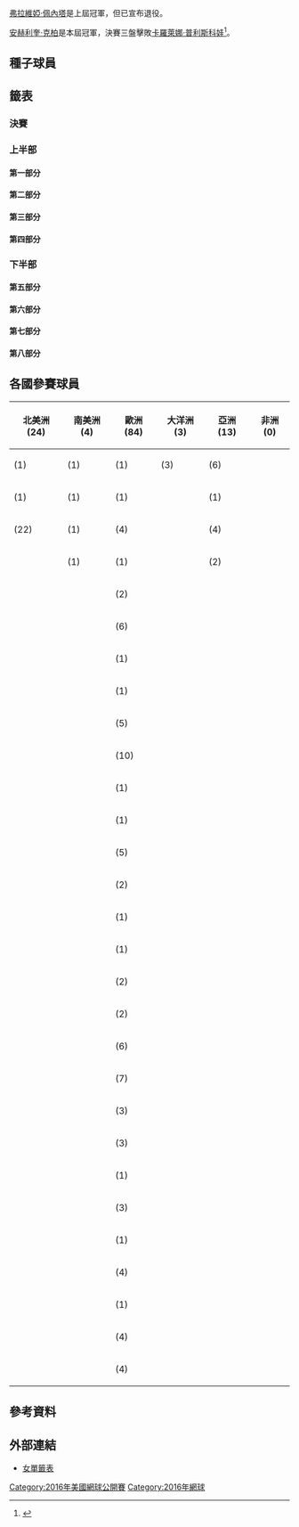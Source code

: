 {{Infobox Tennis Grand Slam events|2016|美國網球公開賽|
 |champ        = {{flagicon|GER}} [[安赫利奎·克柏|安赫利奎·克柏]]
 |runner      = {{flagicon|CZE}} [[卡羅萊娜·普利斯科娃|卡羅萊娜·普利斯科娃]]
 |score       = 6–3, 4–6, 6–4
 |before_name = 美國網球公開賽女子單打比賽
 |after_name  = 美國網球公開賽女子單打比賽
}}

{{main article|2016年美國網球公開賽}}

[[弗拉維婭·佩內塔|弗拉維婭·佩內塔]]是上屆冠軍，但已宣布退役。

[[安赫利奎·克柏|安赫利奎·克柏]]是本屆冠軍，決賽三盤擊敗[[卡羅萊娜·普利斯科娃|卡羅萊娜·普利斯科娃]]<ref>{{cite web|url=http://www.nytimes.com/2016/09/11/sports/tennis/angelique-kerber-karolina-pliskova-us-open.html|title=Angelique Kerber Solidifies Her No. 1 Status by Winning the U.S. Open|date=10 September 2016|work=The New York Times|accessdate=10 September 2016|archive-date=2016-09-13|archive-url=https://web.archive.org/web/20160913093732/http://www.nytimes.com/2016/09/11/sports/tennis/angelique-kerber-karolina-pliskova-us-open.html|dead-url=no}}</ref>。

==種子球員==
{{columns-list|2|
{{seeds|1|一}} {{flagicon|USA}} [[沙蓮娜·威廉絲|沙蓮娜·威廉絲]]（四強）
{{seeds|2|八}} {{flagicon|GER}} '''[[安赫利奎·克柏|安赫利奎·克柏]]（冠軍）'''
{{seeds|3|六}} {{flagicon|ESP}} [[加碧妮·穆古魯扎|加碧妮·穆古魯扎]]（第二輪）
{{seeds|4|三}} {{flagicon|POL}} [[阿格涅什卡·拉德萬斯卡|阿格涅什卡·拉德萬斯卡]]（第四輪）
{{seeds|5|二}} {{flagicon|ROU}} [[西莫娜·哈勒普|西莫娜·哈勒普]]（八強）
{{seeds|6|四}} {{flagicon|USA}} [[維納斯·威廉絲|維納斯·威廉絲]]（第四輪）
{{seeds|7|七}} {{flagicon|ITA}} [[羅貝塔·文西|羅貝塔·文西]]（八強）
{{seeds|8|五}} {{flagicon|USA}} [[麥迪遜·基絲|麥迪遜·基絲]]（第四輪）
{{seeds|9|五}} {{flagicon|RUS}} [[斯維特拉娜·庫茲涅佐娃|斯維特拉娜·庫茲涅佐娃]]（第二輪）
{{seeds|10|四}} {{flagicon|CZE}} [[卡羅萊娜·普利斯科娃|卡羅萊娜·普利斯科娃]]（亞軍）
{{seeds|11|二}} {{flagicon|ESP}} [[卡拉·蘇亞雷斯·納瓦羅|卡拉·蘇亞雷斯·納瓦羅]]（第四輪）
{{seeds|12|七}} {{flagicon|SVK}} [[多米尼卡·齊布爾科娃|多米尼卡·齊布爾科娃]]（第三輪）
{{seeds|13|六}} {{flagicon|GBR}} [[約翰娜·康塔|約翰娜·康塔]]（第四輪）
{{seeds|14|八}} {{flagicon|CZE}} [[佩特拉·克維托娃|佩特拉·克維托娃]]（第四輪）
{{seeds|15|三}} {{flagicon|SUI}} [[迪美雅·芭辛絲姬|迪美雅·芭辛絲姬]]（第二輪）
{{seeds|16|一}} {{flagicon|AUS}} [[薩曼莎·斯托瑟|薩曼莎·斯托瑟]]（第二輪）

{{seeds|17|四}} {{flagicon|RUS}} [[安娜斯塔西亞·帕夫柳琴科娃|安娜斯塔西亞·帕夫柳琴科娃]]（第三輪）
{{seeds|18|五}} {{flagicon|CZE}} [[巴博拉·扎赫拉沃娃-斯特里科娃|巴博拉·斯特里科娃]]（第一輪）
{{seeds|19|二}} {{flagicon|RUS}} [[艾蓮娜·費絲蓮娜|艾蓮娜·費絲蓮娜]]（第三輪）
{{seeds|20|三}} {{flagicon|NED}} [[基基·貝爾騰斯|基基·貝爾騰斯]]（第一輪）
{{seeds|21|七}} {{flagicon|ROU}} [[伊琳娜-卡梅利亞·貝古|伊琳娜-卡梅利亞·貝古]]（第一輪）
{{seeds|22|八}} {{flagicon|UKR}} [[伊莉娜·斯維托莉娜|伊莉娜·斯維托莉娜]]（第三輪）
{{seeds|23|一}} {{flagicon|RUS}} [[黛莉亞·卡薩特金娜|黛莉亞·卡薩特金娜]]（第一輪）
{{seeds|24|六}} {{flagicon|SUI}} [[貝琳達·本西琪|貝琳達·本西琪]]（第三輪）
{{seeds|25|三}} {{flagicon|FRA}} [[卡羅琳·加西婭|卡羅琳·加西婭]]（第三輪）
{{seeds|26|四}} {{flagicon|GER}} [[蘿拉·西格蒙德|蘿拉·西格蒙德]]（第三輪）
{{seeds|27|八}} {{flagicon|ITA}} [[薩拉·埃拉尼|薩拉·埃拉尼]]（第一輪）
{{seeds|28|五}} {{flagicon|USA}} [[可可·范德維奇|可可·范德維奇]]（第一輪）
{{seeds|29|一}} {{flagicon|SRB}} [[安娜·伊萬諾維奇|安娜·伊萬諾維奇]]（第一輪）
{{seeds|30|七}} {{flagicon|JPN}} [[土居美咲|土居美咲]]（第一輪）
{{seeds|31|二}} {{flagicon|HUN}} [[蒂美阿·巴包斯|蒂美阿·巴包斯]]（第三輪）
{{seeds|32|六}} {{flagicon|PUR}} [[莫妮卡·普格|莫妮卡·普格]]（第一輪）
}}

==籤表==
{{Draw key}}

===決賽===
{{8TeamBracket-Tennis3
|RD1=八強
|RD2=四強
|RD3=決賽

| team-width=175

| RD1-seed1=1
| RD1-team1='''{{flagicon|USA}} [[沙蓮娜·威廉絲|沙蓮娜·威廉絲]]'''
| RD1-score1-1='''6'''
| RD1-score1-2=4
| RD1-score1-3='''6'''
| RD1-seed2=5
| RD1-team2={{flagicon|ROU}} [[西莫娜·哈勒普|西莫娜·哈勒普]]
| RD1-score2-1=2
| RD1-score2-2='''6'''
| RD1-score2-3=3

| RD1-seed3= 
| RD1-team3={{flagicon|CRO}} [[安娜·科紐赫|安娜·科紐赫]]
| RD1-score3-1=2
| RD1-score3-2=2
| RD1-score3-3=
| RD1-seed4=10
| RD1-team4='''{{flagicon|CZE}} [[卡羅萊娜·普利斯科娃|卡羅萊娜·普利斯科娃]]'''
| RD1-score4-1='''6'''
| RD1-score4-2='''6'''
| RD1-score4-3=

| RD1-seed5= 
| RD1-team5='''{{flagicon|DEN}} [[卡露蓮·禾絲妮雅琪|卡露蓮·禾絲妮雅琪]]'''
| RD1-score5-1='''6'''
| RD1-score5-2='''6'''
| RD1-score5-3=
| RD1-seed6= 
| RD1-team6={{flagicon|LAT}} [[安娜絲塔西卓·希瓦妥娃|安娜絲塔西卓·希瓦妥娃]]
| RD1-score6-1=0
| RD1-score6-2=2
| RD1-score6-3=

| RD1-seed7=7 
| RD1-team7={{flagicon|ITA}} [[羅貝塔·文西|羅貝塔·文西]]
| RD1-score7-1=5
| RD1-score7-2=0
| RD1-score7-3=
| RD1-seed8=2
| RD1-team8='''{{flagicon|GER}} [[安赫利奎·克柏|安赫利奎·克柏]]'''
| RD1-score8-1='''7'''
| RD1-score8-2='''6'''
| RD1-score8-3=

| RD2-seed1=1
| RD2-team1={{flagicon|USA}} [[沙蓮娜·威廉絲|沙蓮娜·威廉絲]]
| RD2-score1-1=2
| RD2-score1-2=6<sup>5</sup>
| RD2-score1-3=
| RD2-seed2=10
| RD2-team2='''{{flagicon|CZE}} [[卡羅萊娜·普利斯科娃|卡羅萊娜·普利斯科娃]]'''
| RD2-score2-1='''6'''
| RD2-score2-2='''7<sup>7</sup>'''
| RD2-score2-3=

| RD2-seed3= 
| RD2-team3={{flagicon|DEN}} [[卡露蓮·禾絲妮雅琪|卡露蓮·禾絲妮雅琪]]
| RD2-score3-1=4
| RD2-score3-2=3
| RD2-score3-3=
| RD2-seed4=2
| RD2-team4='''{{flagicon|GER}} [[安赫利奎·克柏|安赫利奎·克柏]]'''
| RD2-score4-1='''6'''
| RD2-score4-2='''6'''
| RD2-score4-3=

| RD3-seed1=10
| RD3-team1={{flagicon|CZE}} [[卡羅萊娜·普利斯科娃|卡羅萊娜·普利斯科娃]]
| RD3-score1-1=3
| RD3-score1-2='''6'''
| RD3-score1-3=4
| RD3-seed2=2
| RD3-team2='''{{flagicon|GER}} [[安赫利奎·克柏|安赫利奎·克柏]]'''
| RD3-score2-1='''6'''
| RD3-score2-2=4
| RD3-score2-3='''6'''
}}

===上半部===
====第一部分====
{{16TeamBracket-Compact-Tennis3
| RD1=第一輪
| RD2=第二輪
| RD3=第三輪
| RD4=第四輪

| RD1-seed01=1
| RD1-team01='''{{flagicon|USA}} [[沙蓮娜·威廉絲|小威廉絲]]'''
| RD1-score01-1='''6'''
| RD1-score01-2='''6'''
| RD1-score01-3=
| RD1-seed02= 
| RD1-team02={{flagicon|RUS}} [[葉卡捷琳娜·馬卡洛娃|馬卡洛娃]]
| RD1-score02-1=3
| RD1-score02-2=3
| RD1-score02-3=

| RD1-seed03=Q
| RD1-team03={{flagicon|GER}} [[安東妮亞·羅特內|羅特內]]
| RD1-score03-1=6<sup>2</sup>
| RD1-score03-2=3
| RD1-score03-3=
| RD1-seed04=WC
| RD1-team04='''{{flagicon|USA}} [[金久慈|金]]'''
| RD1-score04-1='''7<sup>7</sup>'''
| RD1-score04-2='''6'''
| RD1-score04-3=

| RD1-seed05=
| RD1-team05={{flagicon|ITA}} [[卡琳·克納普|克納普]]
| RD1-score05-1=4
| RD1-score05-2=2
| RD1-score05-3=
| RD1-seed06=
| RD1-team06='''{{flagicon|SWE}} [[喬安娜·拉爾森|拉爾森]]'''
| RD1-score06-1='''6'''
| RD1-score06-2='''6'''
| RD1-score06-3=

| RD1-seed07=
| RD1-team07='''{{flagicon|CZE}} [[德尼莎·阿萊爾托娃|阿萊爾托娃]]'''
| RD1-score07-1='''7<sup>7</sup>'''
| RD1-score07-2='''6'''
| RD1-score07-3=
| RD1-seed08=29
| RD1-team08={{flagicon|SRB}} [[安娜·伊萬諾維奇|A 伊萬諾維奇]]
| RD1-score08-1=6<sup>4</sup>
| RD1-score08-2=1
| RD1-score08-3=

| RD1-seed09=23
| RD1-team09={{flagicon|RUS}} [[黛莉亞·卡薩特金娜|卡薩特金娜]]
| RD1-score09-1=4
| RD1-score09-2='''6'''
| RD1-score09-3=2
| RD1-seed10=
| RD1-team10='''{{flagicon|CHN}} [[王薔|王]]'''
| RD1-score10-1='''6'''
| RD1-score10-2=2
| RD1-score10-3='''6'''

| RD1-seed11=
| RD1-team11={{flagicon|ESP}} [[拉拉·阿魯阿巴雷納|阿魯阿巴雷納]]
| RD1-score11-1=2
| RD1-score11-2=3
| RD1-score11-3=
| RD1-seed12=
| RD1-team12='''{{flagicon|KAZ}} [[雅羅斯拉娃·施韋多娃|施韋多娃]]'''
| RD1-score12-1='''6'''
| RD1-score12-2='''6'''
| RD1-score12-3=

| RD1-seed13=
| RD1-team13='''{{flagicon|CHN}} [[張帥_(網球運動員)|張]]'''
| RD1-score13-1='''6'''
| RD1-score13-2='''6'''
| RD1-score13-3=
| RD1-seed14=WC
| RD1-team14={{flagicon|AUS}} [[艾倫·佩雷斯|佩雷斯]]
| RD1-score14-1=1
| RD1-score14-2=1
| RD1-score14-3=

| RD1-seed15=
| RD1-team15={{flagicon|ITA}} [[卡美娜·格奧爾基|格奧爾基]]
| RD1-score15-1=5
| RD1-score15-2='''7<sup>7</sup>'''
| RD1-score15-3=1
| RD1-seed16=16
| RD1-team16='''{{flagicon|AUS}} [[薩曼莎·斯托瑟|斯托瑟]]'''
| RD1-score16-1='''7'''
| RD1-score16-2=6<sup>4</sup>
| RD1-score16-3='''6'''

| RD2-seed01=1
| RD2-team01='''{{flagicon|USA}} [[沙蓮娜·威廉絲|小威廉絲]]'''
| RD2-score01-1='''6'''
| RD2-score01-2='''6'''
| RD2-score01-3=
| RD2-seed02=WC
| RD2-team02={{flagicon|USA}} [[金久慈|金]]
| RD2-score02-1=3
| RD2-score02-2=3
| RD2-score02-3=

| RD2-seed03=
| RD2-team03='''{{flagicon|SWE}} [[喬安娜·拉爾森|拉爾森]]'''
| RD2-score03-1='''6'''
| RD2-score03-2='''6'''
| RD2-score03-3=
| RD2-seed04=
| RD2-team04={{flagicon|CZE}} [[德尼莎·阿萊爾托娃|阿萊爾托娃]]
| RD2-score04-1=3
| RD2-score04-2=1
| RD2-score04-3=

| RD2-seed05=
| RD2-team05={{flagicon|CHN}} [[王薔|王]]
| RD2-score05-1=0
| RD2-score05-2=1
| RD2-score05-3=
| RD2-seed06=
| RD2-team06='''{{flagicon|KAZ}} [[雅羅斯拉娃·施韋多娃|施韋多娃]]'''
| RD2-score06-1='''6'''
| RD2-score06-2='''6'''
| RD2-score06-3=

| RD2-seed07=
| RD2-team07={{flagicon|CHN}} '''[[張帥_(網球運動員)|張]]'''
| RD2-score07-1='''6'''
| RD2-score07-2='''6'''
| RD2-score07-3=
| RD2-seed08=16
| RD2-team08={{flagicon|AUS}} [[薩曼莎·斯托瑟|斯托瑟]]
| RD2-score08-1=3
| RD2-score08-2=3
| RD2-score08-3=

| RD3-seed01=1
| RD3-team01='''{{flagicon|USA}} [[沙蓮娜·威廉絲|小威廉絲]]'''
| RD3-score01-1='''6'''
| RD3-score01-2='''6'''
| RD3-score01-3=
| RD3-seed02=
| RD3-team02={{flagicon|SWE}} [[喬安娜·拉爾森|拉爾森]]
| RD3-score02-1=2
| RD3-score02-2=1
| RD3-score02-3=

| RD3-seed03=
| RD3-team03='''{{flagicon|KAZ}} [[雅羅斯拉娃·施韋多娃|施韋多娃]]'''
| RD3-score03-1='''6'''
| RD3-score03-2='''7'''
| RD3-score03-3=
| RD3-seed04=
| RD3-team04={{flagicon|CHN}} [[張帥_(網球運動員)|張]]
| RD3-score04-1=2
| RD3-score04-2=5
| RD3-score04-3=

| RD4-seed01=1
| RD4-team01='''{{flagicon|USA}} [[沙蓮娜·威廉絲|小威廉絲]]'''
| RD4-score01-1='''6'''
| RD4-score01-2='''6'''
| RD4-score01-3=
| RD4-seed02=
| RD4-team02={{flagicon|KAZ}} [[雅羅斯拉娃·施韋多娃|施韋多娃]]
| RD4-score02-1=2
| RD4-score02-2=3
| RD4-score02-3=
}}

====第二部分====
{{16TeamBracket-Compact-Tennis3
| RD1=第一輪
| RD2=第二輪
| RD3=第三輪
| RD4=第四輪

| RD1-seed01=11
| RD1-team01='''{{nowrap|{{flagicon|ESP}} [[卡拉·蘇亞雷斯·納瓦羅|蘇亞雷斯·納瓦羅]]}}'''
| RD1-score01-1='''6'''
| RD1-score01-2='''6'''
| RD1-score01-3=
| RD1-seed02=
| RD1-team02={{flagicon|BRA}} [[特莉阿娜·佩蕾拉|佩蕾拉]]
| RD1-score02-1=0
| RD1-score02-2=0
| RD1-score02-3=

| RD1-seed03=
| RD1-team03={{nowrap|{{flagicon|COL}} [[瑪麗娜·杜克·馬里尼奧|杜克·馬里尼奧]]}}
| RD1-score03-1=4
| RD1-score03-2=1
| RD1-score03-3=
| RD1-seed04=
| RD1-team04='''{{flagicon|SRB}} [[耶萊娜·揚科維奇|揚科維奇]]'''
| RD1-score04-1='''6'''
| RD1-score04-2='''6'''
| RD1-score04-3=

| RD1-seed05=
| RD1-team05='''{{flagicon|GER}} [[安妮卡·貝克|貝克]]'''
| RD1-score05-1='''7<sup>8</sup>'''
| RD1-score05-2='''6'''
| RD1-score05-3=
| RD1-seed06=Q
| RD1-team06={{flagicon|ARG}} [[娜迪亞·波多偌斯卡|波多偌斯卡]]
| RD1-score06-1=6<sup>6</sup>
| RD1-score06-2=3
| RD1-score06-3=

| RD1-seed07=
| RD1-team07={{flagicon|EST}} [[阿內特·康塔薇特|康塔薇特]]
| RD1-score07-1=6<sup>4</sup>
| RD1-score07-2='''6'''
| RD1-score07-3=3
| RD1-seed08=19
| RD1-team08='''{{flagicon|RUS}} [[艾蓮娜·費絲蓮娜|費絲蓮娜]]'''
| RD1-score08-1='''7<sup>7</sup>'''
| RD1-score08-2=4
| RD1-score08-3='''6'''

| RD1-seed09=31
| RD1-team09='''{{flagicon|HUN}} [[蒂美阿·巴包斯|巴包斯]]'''
| RD1-score09-1=5
| RD1-score09-2='''6'''
| RD1-score09-3='''7
| RD1-seed10=Q
| RD1-team10={{flagicon|AUT}} [[巴巴拉·哈斯|哈斯]]
| RD1-score10-1='''7'''
| RD1-score10-2=3
| RD1-score10-3=5

| RD1-seed11=
| RD1-team11={{flagicon|GBR}} [[希瑟·沃特森|沃特森]]
| RD1-score11-1=2
| RD1-score11-2=5
| RD1-score11-3=
| RD1-seed12=Q
| RD1-team12='''{{flagicon|NED}} [[瑞秋·賀甘坎普|賀甘坎普]]'''
| RD1-score12-1='''6'''
| RD1-score12-2='''7'''
| RD1-score12-3=

| RD1-seed13=
| RD1-team13='''{{flagicon|CZE}} [[露絲·莎法洛法|莎法洛法]]'''
| RD1-score13-1='''6'''
| RD1-score13-2='''6'''
| RD1-score13-3=
| RD1-seed14=
| RD1-team14={{flagicon|AUS}} [[達里婭·加夫里洛娃|加夫里洛娃]]
| RD1-score14-1=4
| RD1-score14-2=4
| RD1-score14-3=

| RD1-seed15=
| RD1-team15={{flagicon|BEL}} [[克斯汀·弗利普肯斯|弗利普肯斯]]
| RD1-score15-1=0
| RD1-score15-2=2
| RD1-score15-3=
| RD1-seed16=5
| RD1-team16='''{{flagicon|ROU}} [[西莫娜·哈勒普|哈勒普]]'''
| RD1-score16-1='''6'''
| RD1-score16-2='''6'''
| RD1-score16-3=

| RD2-seed01=11
| RD2-team01='''{{nowrap|{{flagicon|ESP}} [[卡拉·蘇亞雷斯·納瓦羅|蘇亞雷斯·納瓦羅]]}}'''
| RD2-score01-1='''6'''
| RD2-score01-2='''6'''
| RD2-score01-3=
| RD2-seed02=
| RD2-team02={{flagicon|SRB}} [[耶萊娜·揚科維奇|揚科維奇]]
| RD2-score02-1=1
| RD2-score02-2=4
| RD2-score02-3=

| RD2-seed03=
| RD2-team03={{flagicon|GER}} [[安妮卡·貝克|貝克]]
| RD2-score03-1=2
| RD2-score03-2=1
| RD2-score03-3=
| RD2-seed04=19
| RD2-team04='''{{flagicon|RUS}} [[艾蓮娜·費絲蓮娜|費絲蓮娜]]'''
| RD2-score04-1='''6'''
| RD2-score04-2='''6'''
| RD2-score04-3=

| RD2-seed05=31
| RD2-team05='''{{flagicon|HUN}} [[蒂美阿·巴包斯|巴包斯]]'''
| RD2-score05-1='''6'''
| RD2-score05-2='''6'''
| RD2-score05-3=
| RD2-seed06=Q
| RD2-team06={{flagicon|NED}} [[瑞秋·賀甘坎普|賀甘坎普]]
| RD2-score06-1=2
| RD2-score06-2=4
| RD2-score06-3=

| RD2-seed07=
| RD2-team07={{flagicon|CZE}} [[露絲·莎法洛法|莎法洛法]]
| RD2-score07-1=3
| RD2-score07-2=4
| RD2-score07-3=
| RD2-seed08=5
| RD2-team08='''{{flagicon|ROU}} [[西莫娜·哈勒普|哈勒普]]'''
| RD2-score08-1='''6'''
| RD2-score08-2='''6'''
| RD2-score08-3=

| RD3-seed01=11
| RD3-team01='''{{nowrap|{{flagicon|ESP}} [[卡拉·蘇亞雷斯·納瓦羅|蘇亞雷斯·納瓦羅]]}}'''
| RD3-score01-1='''6'''
| RD3-score01-2='''6'''
| RD3-score01-3=
| RD3-seed02=19
| RD3-team02={{flagicon|RUS}} [[艾蓮娜·費絲蓮娜|費絲蓮娜]]
| RD3-score02-1=4
| RD3-score02-2=3
| RD3-score02-3=

| RD3-seed03=31
| RD3-team03={{flagicon|HUN}} [[蒂美阿·巴包斯|巴包斯]]
| RD3-score03-1=1
| RD3-score03-2='''6'''
| RD3-score03-3=4
| RD3-seed04=5
| RD3-team04='''{{flagicon|ROU}} [[西莫娜·哈勒普|哈勒普]]'''
| RD3-score04-1='''6'''
| RD3-score04-2=2
| RD3-score04-3='''6'''

| RD4-seed01=11
| RD4-team01={{nowrap|{{flagicon|ESP}} [[卡拉·蘇亞雷斯·納瓦羅|蘇亞雷斯·納瓦羅]]}}
| RD4-score01-1=2
| RD4-score01-2=5
| RD4-score01-3=
| RD4-seed02=5
| RD4-team02='''{{flagicon|ROU}} [[西莫娜·哈勒普|哈勒普]]'''
| RD4-score02-1='''6'''
| RD4-score02-2='''7'''
| RD4-score02-3=
}}

====第三部分====
{{16TeamBracket-Compact-Tennis3
| RD1=第一輪
| RD2=第二輪
| RD3=第三輪
| RD4=第四輪

| RD1-seed01=4
| RD1-team01='''{{flagicon|POL}} [[阿格涅什卡·拉德萬斯卡|拉德萬斯卡]]'''
| RD1-score01-1='''6'''
| RD1-score01-2='''6'''
| RD1-score01-3=
| RD1-seed02=Q
| RD1-team02={{flagicon|USA}} [[潔西卡·皮古拉|皮古拉]]
| RD1-score02-1=1
| RD1-score02-2=1
| RD1-score02-3=

| RD1-seed03=
| RD1-team03='''{{flagicon|GBR}} [[娜奧米·布羅迪|布羅迪]]'''
| RD1-score03-1=6<sup>4</sup>
| RD1-score03-2='''6'''
| RD1-score03-3='''6'''
| RD1-seed04=Q
| RD1-team04={{flagicon|GBR}} [[勞拉·羅布森|羅布森]]
| RD1-score04-1='''7<sup>7</sup>'''
| RD1-score04-2=3
| RD1-score04-3=4

| RD1-seed05=
| RD1-team05='''{{flagicon|CZE}} [[凱特琳娜·絲妮柯娃|絲妮柯娃]]'''
| RD1-score05-1='''6'''
| RD1-score05-2=3
| RD1-score05-3='''6'''
| RD1-seed06=
| RD1-team06={{flagicon|CAN}} [[尤金妮·布沙爾|布沙爾]]
| RD1-score06-1=3
| RD1-score06-2='''6'''
| RD1-score06-3=2

| RD1-seed07=
| RD1-team07={{flagicon|FRA}} [[保琳·巴曼迪耶|巴曼迪耶]]
| RD1-score07-1='''6'''
| RD1-score07-2=3
| RD1-score07-3=4
| RD1-seed08=25
| RD1-team08='''{{flagicon|FRA}} [[卡羅琳·加西婭|加西婭]]'''
| RD1-score08-1=4
| RD1-score08-2='''6'''
| RD1-score08-3='''6'''

| RD1-seed09=20
| RD1-team09={{flagicon|NED}} [[基基·貝爾騰斯|貝爾騰斯]]
| RD1-score09-1=3
| RD1-score09-2='''6'''
| RD1-score09-3=4
| RD1-seed10=
| RD1-team10='''{{flagicon|CRO}} [[安娜·科紐赫|科紐赫]]'''
| RD1-score10-1='''6'''
| RD1-score10-2=2
| RD1-score10-3='''6'''

| RD1-seed11=
| RD1-team11='''{{flagicon|JPN}} [[奈良久留美|奈良]]'''
| RD1-score11-1='''6'''
| RD1-score11-2='''7
| RD1-score11-3=
| RD1-seed12=
| RD1-team12={{flagicon|SUI}} [[史蒂芬妮·沃格勒|沃格勒]]
| RD1-score12-1=0
| RD1-score12-2=5
| RD1-score12-3=

| RD1-seed13=PR
| RD1-team13={{flagicon|CHN}} [[彭帥|彭]]
| RD1-score13-1='''6'''
| RD1-score13-2=6<sup>9</sup>
| RD1-score13-3=3
| RD1-seed14=
| RD1-team14='''{{flagicon|USA}} [[瓦拉瓦拉·勒普琴科|勒普琴科]]'''
| RD1-score14-1=4
| RD1-score14-2='''7<sup>11</sup>'''
| RD1-score14-3='''6'''

| RD1-seed15=PR
| RD1-team15={{flagicon|RUS}} [[維塔莉婭·蒂雅琴科|蒂雅琴科]]
| RD1-score15-1=1
| RD1-score15-2=1
| RD1-score15-3=
| RD1-seed16=15
| RD1-team16='''{{flagicon|SUI}} [[迪美雅·芭辛絲姬|芭辛絲姬]]'''
| RD1-score16-1='''6'''
| RD1-score16-2='''6'''
| RD1-score16-3=

| RD2-seed01=4
| RD2-team01='''{{flagicon|POL}} [[阿格涅什卡·拉德萬斯卡|拉德萬斯卡]]'''
| RD2-score01-1='''7<sup>11</sup>'''
| RD2-score01-2='''6'''
| RD2-score01-3=
| RD2-seed02=
| RD2-team02={{flagicon|GBR}} [[娜奧米·布羅迪|布羅迪]]
| RD2-score02-1=6<sup>9</sup>
| RD2-score02-2=3
| RD2-score02-3=

| RD2-seed03=
| RD2-team03={{flagicon|CZE}} [[凱特琳娜·絲妮柯娃|絲妮柯娃]]
| RD2-score03-1='''6'''
| RD2-score03-2=4
| RD2-score03-3=4
| RD2-seed04=25
| RD2-team04='''{{flagicon|FRA}} [[卡羅琳·加西婭|加西婭]]'''
| RD2-score04-1=4
| RD2-score04-2='''6'''
| RD2-score04-3='''6'''

| RD2-seed05=
| RD2-team05='''{{flagicon|CRO}} [[安娜·科紐赫|科紐赫]]'''
| RD2-score05-1='''6'''
| RD2-score05-2='''6'''
| RD2-score05-3=
| RD2-seed06=
| RD2-team06={{flagicon|JPN}} [[奈良久留美|奈良]]
| RD2-score06-1=3
| RD2-score06-2=3
| RD2-score06-3=

| RD2-seed07=
| RD2-team07='''{{flagicon|USA}} [[瓦拉瓦拉·勒普琴科|勒普琴科]]'''
| RD2-score07-1='''6'''
| RD2-score07-2=4
| RD2-score07-3='''6'''
| RD2-seed08=15
| RD2-team08={{flagicon|SUI}} [[迪美雅·芭辛絲姬|芭辛絲姬]]
| RD2-score08-1=4
| RD2-score08-2='''6'''
| RD2-score08-3=4

| RD3-seed01=4
| RD3-team01='''{{flagicon|POL}} [[阿格涅什卡·拉德萬斯卡|拉德萬斯卡]]'''
| RD3-score01-1='''6'''
| RD3-score01-2='''6'''
| RD3-score01-3=
| RD3-seed02=25
| RD3-team02={{flagicon|FRA}} [[卡羅琳·加西婭|加西婭]]
| RD3-score02-1=2
| RD3-score02-2=3
| RD3-score02-3=

| RD3-seed03=
| RD3-team03='''{{flagicon|CRO}} [[安娜·科紐赫|科紐赫]]'''
| RD3-score03-1='''6'''
| RD3-score03-2=3
| RD3-score03-3='''6'''
| RD3-seed04=
| RD3-team04={{flagicon|USA}} [[瓦拉瓦拉·勒普琴科|勒普琴科]]
| RD3-score04-1=3
| RD3-score04-2='''6'''
| RD3-score04-3=2

| RD4-seed01=4
| RD4-team01={{flagicon|POL}} [[阿格涅什卡·拉德萬斯卡|拉德萬斯卡]]
| RD4-score01-1=4
| RD4-score01-2=4
| RD4-score01-3=
| RD4-seed02=
| RD4-team02='''{{flagicon|CRO}} [[安娜·科紐赫|科紐赫]]'''
| RD4-score02-1='''6'''
| RD4-score02-2='''6'''
| RD4-score02-3=
}}

====第四部分====
{{16TeamBracket-Compact-Tennis3
| RD1=第一輪
| RD2=第二輪
| RD3=第三輪
| RD4=第四輪

| RD1-seed01=10
| RD1-team01='''{{flagicon|CZE}} [[卡羅萊娜·普利斯科娃|普利斯科娃]]'''
| RD1-score01-1='''6'''
| RD1-score01-2='''6'''
| RD1-score01-3=
| RD1-seed02=WC
| RD1-team02={{flagicon|USA}} [[索菲亞·凱文|凱文]]
| RD1-score02-1=4
| RD1-score02-2=3
| RD1-score02-3=

| RD1-seed03=Q
| RD1-team03='''{{flagicon|PAR}} [[蒙塞拉特·岡薩雷斯|岡薩雷斯]]'''
| RD1-score03-1='''7'''
| RD1-score03-2='''6'''
| RD1-score03-3=
| RD1-seed04=
| RD1-team04={{flagicon|MNE}} [[丹卡·科維妮奇|科維妮奇]]
| RD1-score04-1=5
| RD1-score04-2=2
| RD1-score04-3=

| RD1-seed05=
| RD1-team05={{flagicon|JPN}} [[日比野菜緒|日比野]]
| RD1-score05-1=4
| RD1-score05-2=5
| RD1-score05-3=
| RD1-seed06=
| RD1-team06='''{{flagicon|FRA}} [[克里斯蒂娜·美拉德諾維奇|美拉德諾維奇]]'''
| RD1-score06-1='''6'''
| RD1-score06-2='''7'''
| RD1-score06-3=

| RD1-seed07=
| RD1-team07={{flagicon|USA}} [[露意莎·基里科|基里科]]
| RD1-score07-1=1
| RD1-score07-2=4
| RD1-score07-3=
| RD1-seed08=17
| RD1-team08='''{{nowrap|{{flagicon|RUS}} [[安娜斯塔西亞·帕夫柳琴科娃|帕夫柳琴科娃]]}}'''
| RD1-score08-1='''6'''
| RD1-score08-2='''6'''
| RD1-score08-3=

| RD1-seed09=26
| RD1-team09='''{{flagicon|GER}} [[蘿拉·西格蒙德|西格蒙德]]'''
| RD1-score09-1=3
| RD1-score09-2='''6'''
| RD1-score09-3='''6'''
| RD1-seed10=
| RD1-team10={{flagicon|ROU}} [[帕翠夏·瑪麗亞·蒂吉|蒂吉]]
| RD1-score10-1='''6'''
| RD1-score10-2=3
| RD1-score10-3=2

| RD1-seed11=
| RD1-team11='''{{flagicon|USA}} [[妮可·吉貝絲|吉貝絲]]'''
| RD1-score11-1='''6'''
| RD1-score11-2='''6'''
| RD1-score11-3=
| RD1-seed12=Q
| RD1-team12={{flagicon|SRB}} [[亞歷山德拉·克魯尼奇|克魯尼奇]]
| RD1-score12-1=1
| RD1-score12-2=0
| RD1-score12-3=

| RD1-seed13=
| RD1-team13='''{{flagicon|GER}} [[尤莉亞·戈格斯|戈格斯]]'''
| RD1-score13-1='''6'''
| RD1-score13-2='''6'''
| RD1-score13-3=
| RD1-seed14=
| RD1-team14={{flagicon|BEL}} [[雅尼婭·維克梅耶爾|維克梅耶爾]]
| RD1-score14-1=3
| RD1-score14-2=2
| RD1-score14-3=

| RD1-seed15=
| RD1-team15={{flagicon|UKR}} [[卡捷琳娜·科斯洛娃|科斯洛娃]]
| RD1-score15-1=2
| RD1-score15-2='''7'''
| RD1-score15-3=4
| RD1-seed16=6
| RD1-team16='''{{flagicon|USA}} [[維納斯·威廉絲|大威廉絲]]'''
| RD1-score16-1='''6'''
| RD1-score16-2=5
| RD1-score16-3='''6'''

| RD2-seed01=10
| RD2-team01='''{{flagicon|CZE}} [[卡羅萊娜·普利斯科娃|普利斯科娃]]'''
| RD2-score01-1='''6'''
| RD2-score01-2='''7'''
| RD2-score01-3=
| RD2-seed02=Q
| RD2-team02={{flagicon|PAR}} [[蒙塞拉特·岡薩雷斯|岡薩雷斯]]
| RD2-score02-1=1
| RD2-score02-2=5
| RD2-score02-3=

| RD2-seed03=
| RD2-team03={{flagicon|FRA}} [[克里斯蒂娜·美拉德諾維奇|美拉德諾維奇]]
| RD2-score03-1=2
| RD2-score03-2='''6'''
| RD2-score03-3=6<sup>5</sup>
| RD2-seed04=17
| RD2-team04='''{{nowrap|{{flagicon|RUS}} [[安娜斯塔西亞·帕夫柳琴科娃|帕夫柳琴科娃]]}}'''
| RD2-score04-1='''6'''
| RD2-score04-2=4
| RD2-score04-3='''7<sup>7</sup>'''

| RD2-seed05=26
| RD2-team05='''{{flagicon|GER}} [[蘿拉·西格蒙德|西格蒙德]]'''
| RD2-score05-1='''6'''
| RD2-score05-2='''7'''
| RD2-score05-3=
| RD2-seed06=
| RD2-team06={{flagicon|USA}} [[妮可·吉貝絲|吉貝絲]]
| RD2-score06-1=3
| RD2-score06-2=5
| RD2-score06-3=

| RD2-seed07=
| RD2-team07={{flagicon|GER}} [[尤莉亞·戈格斯|戈格斯]]
| RD2-score07-1=2
| RD2-score07-2=3
| RD2-score07-3=
| RD2-seed08=6
| RD2-team08='''{{flagicon|USA}} [[維納斯·威廉絲|大威廉絲]]'''
| RD2-score08-1='''6'''
| RD2-score08-2='''6'''
| RD2-score08-3=

| RD3-seed01=10
| RD3-team01='''{{flagicon|CZE}} [[卡羅萊娜·普利斯科娃|普利斯科娃]]'''
| RD3-score01-1='''6'''
| RD3-score01-2='''6'''
| RD3-score01-3=
| RD3-seed02=17
| RD3-team02={{nowrap|{{flagicon|RUS}} [[安娜斯塔西亞·帕夫柳琴科娃|帕夫柳琴科娃]]}}
| RD3-score02-1=2
| RD3-score02-2=4
| RD3-score02-3=

| RD3-seed03=26
| RD3-team03={{flagicon|GER}} [[蘿拉·西格蒙德|西格蒙德]]
| RD3-score03-1=1
| RD3-score03-2=2
| RD3-score03-3=
| RD3-seed04=6
| RD3-team04='''{{flagicon|USA}} [[維納斯·威廉絲|大威廉絲]]'''
| RD3-score04-1='''6'''
| RD3-score04-2='''6'''
| RD3-score04-3=

| RD4-seed01=10
| RD4-team01='''{{flagicon|CZE}} [[卡羅萊娜·普利斯科娃|普利斯科娃]]'''
| RD4-score01-1=4
| RD4-score01-2='''6'''
| RD4-score01-3='''7<sup>7</sup>'''
| RD4-seed02=6
| RD4-team02={{flagicon|USA}} [[維納斯·威廉絲|大威廉絲]]
| RD4-score02-1='''6'''
| RD4-score02-2=4
| RD4-score02-3=6<sup>3</sup>
}}

===下半部===
====第五部分====
{{16TeamBracket-Compact-Tennis3
| RD1=第一輪
| RD2=第二輪
| RD3=第三輪
| RD4=第四輪

| RD1-seed01=8
| RD1-team01='''{{flagicon|USA}} [[麥迪遜·基絲|基絲]]'''
| RD1-score01-1=4
| RD1-score01-2='''7<sup>7</sup>'''
| RD1-score01-3='''6
| RD1-seed02=
| RD1-team02={{flagicon|USA}} [[艾莉森·芮絲克|芮絲克]]
| RD1-score02-1='''6'''
| RD1-score02-2=6<sup>5</sup>
| RD1-score02-3=2

| RD1-seed03=
| RD1-team03={{flagicon|USA}} [[麥迪遜·布倫格爾|布倫格爾]]
| RD1-score03-1=2
| RD1-score03-2=2<sup>r</sup>
| RD1-score03-3=
| RD1-seed04=WC
| RD1-team04='''{{flagicon|USA}} [[凱拉·戴|戴]]'''
| RD1-score04-1='''6'''
| RD1-score04-2=4
| RD1-score04-3=

| RD1-seed05=
| RD1-team05={{flagicon|GRE}} [[瑪麗亞·莎卡瑞|莎卡瑞]]
| RD1-score05-1=4
| RD1-score05-2='''6'''
| RD1-score05-3=3
| RD1-seed06=Q
| RD1-team06='''{{flagicon|CHN}} [[段瑩瑩|段]]'''
| RD1-score06-1='''6'''
| RD1-score06-2=4
| RD1-score06-3='''6'''

| RD1-seed07=
| RD1-team07='''{{flagicon|JPN}} [[大坂なおみ|大坂]]'''
| RD1-score07-1=6<sup>4</sup>
| RD1-score07-2='''6'''
| RD1-score07-3='''6'''
| RD1-seed08=28
| RD1-team08={{flagicon|USA}} [[可可·范德維奇|范德維奇]]
| RD1-score08-1='''7<sup>7</sup>'''
| RD1-score08-2=3
| RD1-score08-3=4

| RD1-seed09=18
| RD1-team09={{flagicon|CZE}} [[巴博拉·扎赫拉沃娃-斯特里科娃|斯特里科娃]]
| RD1-score09-1=3
| RD1-score09-2='''7<sup>7</sup>'''
| RD1-score09-3=1
| RD1-seed10=
| RD1-team10='''{{flagicon|ROU}} [[莫妮卡·尼古列斯庫|尼古列斯庫]]'''
| RD1-score10-1='''6'''
| RD1-score10-2=6<sup>3</sup>
| RD1-score10-3='''6'''

| RD1-seed11=
| RD1-team11={{flagicon|ROU}} [[索拉納·克斯蒂|克斯蒂]]
| RD1-score11-1='''6'''
| RD1-score11-2=5
| RD1-score11-3=2
| RD1-seed12=Q
| RD1-team12='''{{flagicon|ROU}} [[安娜·博格丹|博格丹]]'''
| RD1-score12-1=0
| RD1-score12-2='''7'''
| RD1-score12-3='''6'''

| RD1-seed13=Q
| RD1-team13={{flagicon|USA}} [[泰勒·湯森|湯森]]
| RD1-score13-1='''6'''
| RD1-score13-2=3
| RD1-score13-3=4
| RD1-seed14=
| RD1-team14='''{{flagicon|DEN}} [[卡露蓮·禾絲妮雅琪|禾絲妮雅琪]]'''
| RD1-score14-1=4
| RD1-score14-2='''6'''
| RD1-score14-3='''6'''

| RD1-seed15=
| RD1-team15={{flagicon|ITA}} [[弗蘭切斯卡·斯基亞沃內|斯基亞沃內]]
| RD1-score15-1=1
| RD1-score15-2=2
| RD1-score15-3=
| RD1-seed16=9
| RD1-team16='''{{flagicon|RUS}} [[斯維特拉娜·庫茲涅佐娃|庫茲涅佐娃]]'''
| RD1-score16-1='''6'''
| RD1-score16-2='''6'''
| RD1-score16-3=

| RD2-seed01=8
| RD2-team01='''{{flagicon|USA}} [[麥迪遜·基絲|基絲]]'''
| RD2-score01-1='''6'''
| RD2-score01-2='''6'''
| RD2-score01-3=
| RD2-seed02=WC
| RD2-team02={{flagicon|USA}} [[凱拉·戴|戴]]
| RD2-score02-1=1
| RD2-score02-2=1
| RD2-score02-3=

| RD2-seed03=Q
| RD2-team03={{flagicon|CHN}} [[段瑩瑩|段]]
| RD2-score03-1=4
| RD2-score03-2=6<sup>3</sup>
| RD2-score03-3=
| RD2-seed04=
| RD2-team04='''{{flagicon|JPN}} [[大坂なおみ|大坂]]'''
| RD2-score04-1='''6'''
| RD2-score04-2='''7<sup>7</sup>'''
| RD2-score04-3=

| RD2-seed05=
| RD2-team05='''{{flagicon|ROU}} [[莫妮卡·尼古列斯庫|尼古列斯庫]]'''
| RD2-score05-1='''6'''
| RD2-score05-2='''6'''
| RD2-score05-3=
| RD2-seed06=Q
| RD2-team06={{flagicon|ROU}} [[安娜·博格丹|博格丹]]
| RD2-score06-1=0
| RD2-score06-2=1
| RD2-score06-3=

| RD2-seed07=
| RD2-team07='''{{flagicon|DEN}} [[卡露蓮·禾絲妮雅琪|禾絲妮雅琪]]'''
| RD2-score07-1='''6'''
| RD2-score07-2='''6'''
| RD2-score07-3=
| RD2-seed08=9
| RD2-team08={{flagicon|RUS}} [[斯維特拉娜·庫茲涅佐娃|庫茲涅佐娃]]
| RD2-score08-1=4
| RD2-score08-2=4
| RD2-score08-3=

| RD3-seed01=8
| RD3-team01='''{{flagicon|USA}} [[麥迪遜·基絲|基絲]]'''
| RD3-score01-1='''7'''
| RD3-score01-2=4
| RD3-score01-3='''7<sup>7</sup>'''
| RD3-seed02=
| RD3-team02={{flagicon|JPN}} [[大坂なおみ|大坂]]
| RD3-score02-1=5
| RD3-score02-2='''6'''
| RD3-score02-3=6<sup>3</sup>'''

| RD3-seed03=
| RD3-team03={{flagicon|ROU}} [[莫妮卡·尼古列斯庫|尼古列斯庫]]
| RD3-score03-1=3
| RD3-score03-2=1
| RD3-score03-3=
| RD3-seed04=
| RD3-team04='''{{flagicon|DEN}} [[卡露蓮·禾絲妮雅琪|禾絲妮雅琪]]'''
| RD3-score04-1='''6'''
| RD3-score04-2='''6'''
| RD3-score04-3=

| RD4-seed01=8
| RD4-team01={{flagicon|USA}} [[麥迪遜·基絲|基絲]]
| RD4-score01-1=3
| RD4-score01-2=4
| RD4-score01-3=
| RD4-seed02=
| RD4-team02='''{{flagicon|DEN}} [[卡露蓮·禾絲妮雅琪|禾絲妮雅琪]]'''
| RD4-score02-1='''6'''
| RD4-score02-2='''6'''
| RD4-score02-3=
}}

====第六部分====
{{16TeamBracket-Compact-Tennis3
| RD1=第一輪
| RD2=第二輪
| RD3=第三輪
| RD4=第四輪

| RD1-seed01=13
| RD1-team01='''{{flagicon|GBR}} [[約翰娜·康塔|康塔]]
| RD1-score01-1='''6
| RD1-score01-2='''6
| RD1-score01-3=
| RD1-seed02=WC
| RD1-team02={{nowrap|{{flagicon|USA}} [[比丹妮·瑪迪克-辛特斯|瑪迪克-辛特斯]]}}
| RD1-score02-1=3
| RD1-score02-2=3
| RD1-score02-3=

| RD1-seed03=
| RD1-team03='''{{flagicon|BUL}} [[茨薇塔娜·皮隆科娃|皮隆科娃]]
| RD1-score03-1='''6
| RD1-score03-2='''6
| RD1-score03-3=
| RD1-seed04=WC
| RD1-team04={{flagicon|FRA}} [[維吉妮·拉扎諾|拉扎諾]]
| RD1-score04-1=1
| RD1-score04-2=2
| RD1-score04-3=

| RD1-seed05=
| RD1-team05='''{{flagicon|GER}} [[安德烈婭·佩特科維奇|佩特科維奇]]
| RD1-score05-1='''7<sup>7</sup>
| RD1-score05-2='''6
| RD1-score05-3=
| RD1-seed06=Q
| RD1-team06={{flagicon|SVK}} [[克里斯蒂娜·庫克娃|庫克娃]]
| RD1-score06-1=6<sup>3</sup>
| RD1-score06-2=3
| RD1-score06-3=

| RD1-seed07=
| RD1-team07={{flagicon|USA}} [[薩曼莎·克勞福德|克勞福德]]
| RD1-score07-1='''7<sup>8</sup>
| RD1-score07-2=3
| RD1-score07-3=4
| RD1-seed08=24
| RD1-team08='''{{flagicon|SUI}} [[貝琳達·本西奇|本西奇]]
| RD1-score08-1=6<sup>6</sup>
| RD1-score08-2='''6
| RD1-score08-3='''6

| RD1-seed09=32
| RD1-team09={{flagicon|PUR}} [[莫妮卡·普格|普格]]
| RD1-score09-1=4
| RD1-score09-2=2
| RD1-score09-3=
| RD1-seed10=
| RD1-team10='''{{flagicon|CHN}} [[鄭賽賽|鄭]]
| RD1-score10-1='''6
| RD1-score10-2='''6
| RD1-score10-3=

| RD1-seed11=
| RD1-team11={{flagicon|TPE}} [[謝淑薇|謝]]
| RD1-score11-1=0
| RD1-score11-2=5
| RD1-score11-3=
| RD1-seed12=
| RD1-team12='''{{flagicon|UKR}} [[卡捷琳娜·邦達連科|邦達連科]]
| RD1-score12-1='''6
| RD1-score12-2='''7
| RD1-score12-3=

| RD1-seed13=
| RD1-team13='''{{flagicon|LAT}} [[安娜絲塔西卓·希瓦妥娃|希瓦妥娃]]
| RD1-score13-1='''6
| RD1-score13-2='''6
| RD1-score13-3=
| RD1-seed14=
| RD1-team14={{nowrap|{{flagicon|SVK}} [[安娜·卡洛琳娜·史科米多娃|史科米多娃]]}}
| RD1-score14-1=3
| RD1-score14-2=3
| RD1-score14-3=

| RD1-seed15=Q
| RD1-team15={{flagicon|BEL}} [[愛麗絲·梅滕斯|梅滕斯]]
| RD1-score15-1='''6
| RD1-score15-2=0
| RD1-score15-3=3
| RD1-seed16=3
| RD1-team16='''{{flagicon|ESP}} [[加碧妮·穆古魯扎|穆古魯扎]]
| RD1-score16-1=2
| RD1-score16-2='''6
| RD1-score16-3='''6

| RD2-seed01=13
| RD2-team01='''{{flagicon|GBR}} [[約翰娜·康塔|康塔]]
| RD2-score01-1='''6
| RD2-score01-2=5
| RD2-score01-3='''6
| RD2-seed02=
| RD2-team02={{flagicon|BUL}} [[茨薇塔娜·皮隆科娃|皮隆科娃]]
| RD2-score02-1=2
| RD2-score02-2='''7
| RD2-score02-3=2

| RD2-seed03=
| RD2-team03={{flagicon|GER}} [[安德烈婭·佩特科維奇|佩特科維奇]]
| RD2-score03-1=3
| RD2-score03-2=2
| RD2-score03-3=
| RD2-seed04=24
| RD2-team04='''{{flagicon|SUI}} [[貝琳達·本西奇|本西奇]]
| RD2-score04-1='''6
| RD2-score04-2='''6
| RD2-score04-3=

| RD2-seed05=
| RD2-team05={{flagicon|CHN}} [[鄭賽賽|鄭]]
| RD2-score05-1='''7
| RD2-score05-2=6<sup>5</sup>
| RD2-score05-3=5
| RD2-seed06=
| RD2-team06='''{{nowrap|{{flagicon|UKR}} [[卡捷琳娜·邦達連科|邦達連科]]}}
| RD2-score06-1=5
| RD2-score06-2='''7<sup>7</sup>
| RD2-score06-3='''7

| RD2-seed07=
| RD2-team07={{flagicon|LAT}} '''[[安娜絲塔西卓·希瓦妥娃|希瓦妥娃]]
| RD2-score07-1='''7
| RD2-score07-2='''6
| RD2-score07-3=
| RD2-seed08=3
| RD2-team08={{flagicon|ESP}} [[加碧妮·穆古魯扎|穆古魯扎]]
| RD2-score08-1=5
| RD2-score08-2=4
| RD2-score08-3=

| RD3-seed01=13
| RD3-team01='''{{flagicon|GBR}} [[約翰娜·康塔|康塔]]
| RD3-score01-1='''6
| RD3-score01-2='''6
| RD3-score01-3=
| RD3-seed02=24
| RD3-team02={{flagicon|SUI}} [[貝琳達·本西奇|本西奇]]
| RD3-score02-1=2
| RD3-score02-2=1
| RD3-score02-3=

| RD3-seed03=
| RD3-team03={{nowrap|{{flagicon|UKR}} [[卡捷琳娜·邦達連科|邦達連科]]}}
| RD3-score03-1=4
| RD3-score03-2=1
| RD3-score03-3=
| RD3-seed04=
| RD3-team04='''{{flagicon|LAT}} [[安娜絲塔西卓·希瓦妥娃|希瓦妥娃]]
| RD3-score04-1='''6
| RD3-score04-2='''6
| RD3-score04-3=

| RD4-seed01=13
| RD4-team01={{flagicon|GBR}} [[約翰娜·康塔|康塔]]
| RD4-score01-1=4
| RD4-score01-2=5
| RD4-score01-3=
| RD4-seed02=
| RD4-team02='''{{nowrap|{{flagicon|LAT}} [[安娜絲塔西卓·希瓦妥娃|希瓦妥娃]]}}
| RD4-score02-1='''6
| RD4-score02-2='''7
| RD4-score02-3=
}}

====第七部分====
{{16TeamBracket-Compact-Tennis3
| RD1=第一輪
| RD2=第二輪
| RD3=第三輪
| RD4=第四輪

| RD1-seed01=7
| RD1-team01='''{{flagicon|ITA}} [[羅貝塔·文西|文西]]
| RD1-score01-1='''6
| RD1-score01-2='''6
| RD1-score01-3=
| RD1-seed02=
| RD1-team02={{flagicon|GER}} [[安娜-萊娜·弗里達薩姆|弗里達薩姆]]
| RD1-score02-1=2
| RD1-score02-2=4
| RD1-score02-3=

| RD1-seed03=
| RD1-team03='''{{flagicon|USA}} [[克里斯提娜·麥海爾|麥海爾]]
| RD1-score03-1='''6
| RD1-score03-2='''6
| RD1-score03-3=
| RD1-seed04=
| RD1-team04={{flagicon|GER}} [[莫娜·巴特爾|巴特爾]]
| RD1-score04-1=2
| RD1-score04-2=2
| RD1-score04-3=

| RD1-seed05=
| RD1-team05='''{{flagicon|KAZ}} [[尤利婭·普丁塞瓦|普丁塞瓦]]
| RD1-score05-1='''6
| RD1-score05-2='''6
| RD1-score05-3=
| RD1-seed06=
| RD1-team06={{flagicon|GER}} [[萨比娜·利斯基|利斯基]]
| RD1-score06-1=1
| RD1-score06-2=2
| RD1-score06-3=

| RD1-seed07=
| RD1-team07='''{{flagicon|GER}} [[卡琳娜·維特霍夫特|維特霍夫特]]
| RD1-score07-1='''6
| RD1-score07-2='''6
| RD1-score07-3=
| RD1-seed08=30
| RD1-team08={{flagicon|JPN}} [[土居美咲|土居]]
| RD1-score08-1=4
| RD1-score08-2=1
| RD1-score08-3=

| RD1-seed09=21
| RD1-team09={{flagicon|ROU}} [[伊琳娜-卡梅利亞·貝古|貝古]]
| RD1-score09-1=0
| RD1-score09-2=4
| RD1-score09-3=
| RD1-seed10=
| RD1-team10='''{{flagicon|UKR}} [[莉希亞·朱蓮科|朱蓮科]]
| RD1-score10-1='''6
| RD1-score10-2='''6
| RD1-score10-3=

| RD1-seed11=Q
| RD1-team11='''{{flagicon|CHN}} [[王雅繁|王]]
| RD1-score11-1='''6
| RD1-score11-2='''7<sup>7</sup>
| RD1-score11-3=
| RD1-seed12=LL
| RD1-team12={{nowrap|{{flagicon|BEL}} [[艾莉森·范·愛特凡珂|愛特凡珂]]}}
| RD1-score12-1=3
| RD1-score12-2=6<sup>4</sup>
| RD1-score12-3=

| RD1-seed13=WC
| RD1-team13={{flagicon|USA}} [[丹妮爾·柯林斯|柯林斯]]
| RD1-score13-1=1
| RD1-score13-2=2
| RD1-score13-3=
| RD1-seed14=
| RD1-team14='''{{flagicon|RUS}} [[葉芙戈尼亞·羅迪娜|羅迪娜]]
| RD1-score14-1='''6
| RD1-score14-2='''6
| RD1-score14-3=

| RD1-seed15=
| RD1-team15={{flagicon|POL}} [[瑪格達·蕾妮特|蕾妮特]]
| RD1-score15-1=2
| RD1-score15-2=3
| RD1-score15-3=
| RD1-seed16=12
| RD1-team16='''{{flagicon|SVK}} [[多米尼卡·齊布爾科娃|齊布爾科娃]]
| RD1-score16-1='''6
| RD1-score16-2='''6
| RD1-score16-3=

| RD2-seed01=7
| RD2-team01='''{{flagicon|ITA}} [[羅貝塔·文西|文西]]
| RD2-score01-1='''6
| RD2-score01-2='''6
| RD2-score01-3=
| RD2-seed02=
| RD2-team02={{flagicon|USA}} [[克里斯提娜·麥海爾|麥海爾]]
| RD2-score02-1=1
| RD2-score02-2=3
| RD2-score02-3=

| RD2-seed03=
| RD2-team03={{flagicon|KAZ}} [[尤利婭·普丁塞瓦|普丁塞瓦]]
| RD2-score03-1=1
| RD2-score03-2='''7<sup>7</sup>
| RD2-score03-3=1
| RD2-seed04=
| RD2-team04='''{{flagicon|GER}} [[卡琳娜·維特霍夫特|維特霍夫特]]
| RD2-score04-1='''6
| RD2-score04-2=6<sup>1</sup>
| RD2-score04-3='''6

| RD2-seed05=
| RD2-team05='''{{flagicon|UKR}} [[莉希亞·朱蓮科|朱蓮科]]
| RD2-score05-1='''7
| RD2-score05-2='''6
| RD2-score05-3=
| RD2-seed06=Q
| RD2-team06={{flagicon|CHN}} [[王雅繁|王]]
| RD2-score06-1=5
| RD2-score06-2=3
| RD2-score06-3=

| RD2-seed07=
| RD2-team07={{flagicon|RUS}} [[葉芙戈尼亞·羅迪娜|羅迪娜]]
| RD2-score07-1='''7<sup>7</sup>
| RD2-score07-2=2
| RD2-score07-3=2
| RD2-seed08=12
| RD2-team08='''{{flagicon|SVK}} [[多米尼卡·齊布爾科娃|齊布爾科娃]]
| RD2-score08-1=6<sup>5</sup>
| RD2-score08-2='''6
| RD2-score08-3='''6

| RD3-seed01=7
| RD3-team01='''{{flagicon|ITA}} [[羅貝塔·文西|文西]]
| RD3-score01-1='''6
| RD3-score01-2=5
| RD3-score01-3='''6
| RD3-seed02=
| RD3-team02={{flagicon|GER}} [[卡琳娜·維特霍夫特|維特霍夫特]]
| RD3-score02-1=0
| RD3-score02-2='''7
| RD3-score02-3=3

| RD3-seed03=
| RD3-team03='''{{flagicon|UKR}} [[莉希亞·朱蓮科|朱蓮科]]
| RD3-score03-1=3
| RD3-score03-2='''6
| RD3-score03-3='''6
| RD3-seed04=12
| RD3-team04={{flagicon|SVK}} [[多米尼卡·齊布爾科娃|齊布爾科娃]]
| RD3-score04-1='''6
| RD3-score04-2=3
| RD3-score04-3=4

| RD4-seed01=7
| RD4-team01='''{{flagicon|ITA}} [[羅貝塔·文西|文西]]
| RD4-score01-1='''7<sup>7</sup>
| RD4-score01-2='''6
| RD4-score01-3=
| RD4-seed02=
| RD4-team02={{flagicon|UKR}} [[莉希亞·朱蓮科|朱蓮科]]
| RD4-score02-1=6<sup>5</sup>
| RD4-score02-2=2
| RD4-score02-3=
}}

====第八部分====
{{16TeamBracket-Compact-Tennis3
| RD1=第一輪
| RD2=第二輪
| RD3=第三輪
| RD4=第四輪

| RD1-seed01=14
| RD1-team01='''{{flagicon|CZE}} [[佩特拉·克維托娃|克維托娃]]
| RD1-score01-1='''7
| RD1-score01-2='''6
| RD1-score01-3=
| RD1-seed02=
| RD1-team02={{flagicon|LAT}} [[耶蓮娜·奧斯塔朋科|奧斯塔朋科]] 
| RD1-score02-1=5
| RD1-score02-2=3
| RD1-score02-3=

| RD1-seed03=
| RD1-team03={{flagicon|USA}} [[伊琳娜·法爾科尼|法爾科尼]] 
| RD1-score03-1=2
| RD1-score03-2=1
| RD1-score03-3=
| RD1-seed04=
| RD1-team04='''{{flagicon|TUR}} [[帢拉·布尤卡柴|布尤卡柴]] 
| RD1-score04-1='''6
| RD1-score04-2='''6
| RD1-score04-3=

| RD1-seed05=
| RD1-team05={{flagicon|BLR}} [[艾莉克珊德拉·薩諾維琪|薩諾維琪]] 
| RD1-score05-1=2
| RD1-score05-2='''6
| RD1-score05-3=5
| RD1-seed06=WC
| RD1-team06='''{{flagicon|USA}} [[勞倫·戴維斯|戴維斯]] 
| RD1-score06-1='''6
| RD1-score06-2=4
| RD1-score06-3='''7

| RD1-seed07=Q
| RD1-team07={{flagicon|LUX}} [[曼迪·米內娜|米內娜]]
| RD1-score07-1='''7<sup>7</sup>
| RD1-score07-2=0
| RD1-score07-3=2
| RD1-seed08=22
| RD1-team08='''{{flagicon|UKR}} [[伊莉娜·斯維托莉娜|斯維托莉娜]]
| RD1-score08-1=6<sup>5</sup>
| RD1-score08-2='''6
| RD1-score08-3='''6

| RD1-seed09=27
| RD1-team09={{flagicon|ITA}} [[薩拉·埃拉尼|埃拉尼]]
| RD1-score09-1=4
| RD1-score09-2=6<sup>3</sup>
| RD1-score09-3=
| RD1-seed10=
| RD1-team10='''{{flagicon|US}} [[謝爾比·羅傑斯|羅傑斯]] 
| RD1-score10-1='''6
| RD1-score10-2='''7<sup>7</sup>
| RD1-score10-3=

| RD1-seed11=Q
| RD1-team11='''{{flagicon|USA}} [[西西·貝莉斯|貝莉斯]]
| RD1-score11-1='''6
| RD1-score11-2='''6
| RD1-score11-3=
| RD1-seed12=
| RD1-team12={{flagicon|SUI}} [[維多莉亞·格魯比奇|格魯比奇]] 
| RD1-score12-1=2
| RD1-score12-2=3
| RD1-score12-3=

| RD1-seed13=
| RD1-team13={{flagicon|FRA}} [[阿麗澤·科奈|科奈]] 
| RD1-score13-1=4
| RD1-score13-2=1
| RD1-score13-3=
| RD1-seed14=
| RD1-team14='''{{nowrap|{{flagicon|CRO}} [[米里亞娜·魯西琪-巴羅尼|魯西琪-巴羅尼]]}}
| RD1-score14-1='''6
| RD1-score14-2='''6
| RD1-score14-3=

| RD1-seed15=
| RD1-team15={{flagicon|SLO}} [[波洛娜·赫爾科格|赫爾科格]]
| RD1-score15-1=0
| RD1-score15-2=0<sup>r</sup>
| RD1-score15-3=
| RD1-seed16=2
| RD1-team16='''{{flagicon|GER}} [[安赫利奎·克柏|克柏]]
| RD1-score16-1='''6
| RD1-score16-2=1
| RD1-score16-3=

| RD2-seed01=14
| RD2-team01='''{{flagicon|CZE}} [[佩特拉·克維托娃|克維托娃]]
| RD2-score01-1='''7<sup>7</sup>
| RD2-score01-2='''6
| RD2-score01-3=
| RD2-seed02=
| RD2-team02={{flagicon|TUR}} [[帢拉·布尤卡柴|布尤卡柴]] 
| RD2-score02-1=6<sup>2</sup>
| RD2-score02-2=3
| RD2-score02-3=

| RD2-seed03=WC
| RD2-team03={{flagicon|USA}} [[勞倫·戴維斯|戴維斯]] 
| RD2-score03-1=1
| RD2-score03-2='''6
| RD2-score03-3=3
| RD2-seed04=22
| RD2-team04='''{{flagicon|UKR}} [[伊莉娜·斯維托莉娜|斯維托莉娜]]
| RD2-score04-1='''6
| RD2-score04-2=4
| RD2-score04-3='''6

| RD2-seed05=
| RD2-team05={{flagicon|USA}} [[謝爾比·羅傑斯|羅傑斯]]
| RD2-score05-1='''6
| RD2-score05-2=2
| RD2-score05-3=2
| RD2-seed06=Q
| RD2-team06='''{{flagicon|USA}} [[西西·貝莉斯|貝莉斯]]
| RD2-score06-1=2
| RD2-score06-2='''6
| RD2-score06-3='''6

| RD2-seed07=
| RD2-team07={{nowrap|{{flagicon|CRO}} [[米里亞娜·魯西琪-巴羅尼|魯西琪-巴羅尼]]}}
| RD2-score07-1=2
| RD2-score07-2=6<sup>7</sup>
| RD2-score07-3=
| RD2-seed08=2
| RD2-team08='''{{flagicon|GER}} [[安赫利奎·克柏|克柏]]
| RD2-score08-1='''6
| RD2-score08-2='''7<sup>9</sup>
| RD2-score08-3=

| RD3-seed01=14
| RD3-team01='''{{flagicon|CZE}} [[佩特拉·克維托娃|克維托娃]]
| RD3-score01-1='''6
| RD3-score01-2='''6
| RD3-score01-3=
| RD3-seed02=22
| RD3-team02={{flagicon|UKR}} [[伊莉娜·斯維托莉娜|斯維托莉娜]]
| RD3-score02-1=3
| RD3-score02-2=4
| RD3-score02-3=

| RD3-seed03=Q
| RD3-team03={{flagicon|USA}} [[西西·貝莉斯|貝莉斯]]
| RD3-score03-1=1
| RD3-score03-2=1
| RD3-score03-3=
| RD3-seed04=2
| RD3-team04='''{{flagicon|GER}} [[安赫利奎·克柏|克柏]]
| RD3-score04-1='''6
| RD3-score04-2='''6
| RD3-score04-3=

| RD4-seed01=14
| RD4-team01={{flagicon|CZE}} [[佩特拉·克維托娃|克維托娃]]
| RD4-score01-1=3
| RD4-score01-2=5
| RD4-score01-3=
| RD4-seed02=2
| RD4-team02='''{{flagicon|GER}} [[安赫利奎·克柏|克柏]]
| RD4-score02-1='''6
| RD4-score02-2='''7
| RD4-score02-3=
}}

==各國參賽球員==
{| class=wikitable
! 北美洲 (24) !! 南美洲 (4) !! 歐洲 (84) !! 大洋洲 (3) !! 亞洲 (13) !! 非洲 (0)
|-
| {{CAN}} (1) || {{ARG}} (1) || {{AUT}} (1) || {{AUS}} (3) || {{CHN}} (6) ||rowspan=29| 
|-
| {{PUR}} (1) || {{BRA}} (1) || {{BLR}} (1) || rowspan=28| || {{TPE}} (1)
|-
| {{USA}} (22) || {{COL}} (1) || {{BEL}} (4) || {{JAP}} (4)    
|-
|rowspan=26| || {{PAR}} (1) || {{BUL}} (1) || {{KAZ}} (2)
|-
| rowspan=25| || {{CRO}} (2) || rowspan=25|    
|-
| {{CZE}} (6)           
|-
| {{DEN}} (1)          
|-
| {{EST}} (1)          
|-
| {{FRA}} (5)           
|-
| {{GER}} (10)            
|-
| {{GRE}} (1)           
|-
| {{HUN}} (1)             
|-
| {{ITA}} (5)            
|-
| {{LAT}} (2)  
|-
| {{LUX}} (1)              
|-
| {{MNE}} (1)           
|-
| {{NED}} (2)           
|-
| {{POL}} (2)           
|-
| {{ROU}} (6)           
|-
| {{RUS}} (7)           
|-
| {{SRB}} (3)           
|-
| {{SVK}} (3)           
|-
| {{SLO}} (1)           
|-
| {{ESP}} (3)           
|-
| {{SWE}} (1)           
|-
| {{SWI}} (4) 
|-
| {{TUR}} (1)          
|-
| {{UKR}} (4)           
|-
| {{GBR}} (4)           
|}

==參考資料==
{{reflist}}

==外部連結==
* [https://web.archive.org/web/20160827061815/http://www.usopen.org/en_US/scores/draws/2016_WS_draw.pdf 女單籤表]

{{美網單打賽程表}}
{{美網女單冠軍}}

[[Category:2016年美國網球公開賽|Category:2016年美國網球公開賽]]
[[Category:2016年網球|Category:2016年網球]]